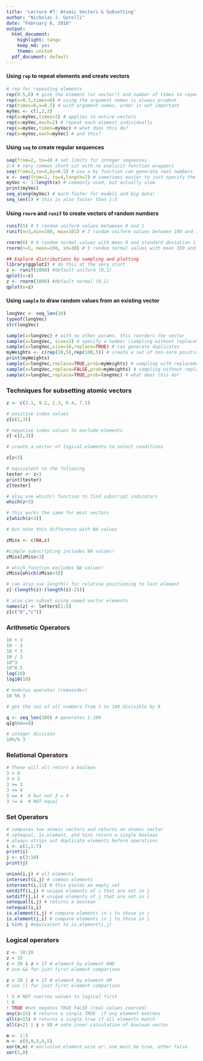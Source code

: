 ```yaml
---
title: 'Lecture #7: Atomic Vectors & Subsetting'
author: "Nicholas J. Gotelli"
date: "February 6, 2018"
output:
  html_document:
    highlight: tango
    keep_md: yes
    theme: united
  pdf_document: default
---
```

#### Using `rep` to repeat elements and create vectors
```r
# rep for repeating elements
rep(0.5,6) # give the element (or vector!) and number of times to repeat
rep(x=0.5,times=6) # using the argument names is always prudent
rep(times=6,x=0.5) # with argument names, order is not important
myVec <- c(1,2,3)
rep(x=myVec,times=2) # applies to entire vectors
rep(x=myVec,each=2) # repeat each element individually
rep(x=myVec,times=myVec) # what does this do?
rep(x=myVec,each=myVec) # and this?
```

#### Using `seq` to create regular sequences
```r
seq(from=2, to=4) # set limits for integer sequences
2:4 # very common short cut with no explicit function wrappers
seq(from=2,to=4,by=0.5) # use a by function can generate real numbers
x <- seq(from=2, to=4,length=7) # sometimes easier to just specify the length
myVec <- 1:length(x) # commonly used, but actually slow
print(myVec)
seq_along(myVec) # much faster for models and big data!
seq_len(5) # this is also faster than 1:5
```

#### Using `rnorm` and `runif` to create vectors of random numbers
```r
runif(5) # 5 random uniform values betweeon 0 and 1
runif(n=3,min=100, max=101) # 3 random uniform values between 100 and 101

rnorm(6) # 6 random normal values with mean 0 and standard deviation 1
rnorm(n=5, mean=100, sd=30) # 5 random normal values with mean 100 and sd 30

## Explore distributions by sampling and plotting
library(ggplot2) # do this at the very start
z <- runif(1000) #default uniform (0,1)
qplot(x=z)
z <- rnorm(1000) #default normal (0,1)
qplot(x=z)
```

#### Using `sample` to draw random values from an existing vector

```r
longVec <- seq_len(10)
typeof(longVec)
str(longVec)

sample(x=longVec) # with no other params, this reorders the vector
sample(x=longVec, size=3) # specify a number (sampling without replacement)
sample(x=longVec,size=16,replace=TRUE) # can generate duplicates
myWeights <- c(rep(20,5),rep(100,5)) # create a set of non-zero positive weights (integer or real)
print(myWeights)
sample(x=longVec,replace=TRUE,prob=myWeights) # sampling with replacement and weights
sample(x=longVec,replace=FALSE,prob=myWeights) # sampling without replacement and weights
sample(x=longVec,replace=TRUE,prob=longVec) # what does this do?
```


### Techniques for subsetting atomic vectors

```r
z <- c(3.1, 9.2, 1.3, 0.4, 7.5)

# positive index values
z[c(2,3)]

# negative index values to exclude elements
z[-c(2,3)]

# create a vector of logical elements to select conditions

z[z<3]

# equivalent to the following
tester <- z<3
print(tester)
z[tester]

# also use which() function to find subscript indicators
which(z<3)

# this works the same for most vectors
z[which(z<3)]

# but note this difference with NA values

zMiss <- c(NA,z)

#simple subscripting includes NA values!
zMiss[zMiss<3]

# which function excludes NA values!
zMiss[which(zMiss<3)]

# can also use length() for relative positioning to last element
z[-(length(z):(length(z)-2))]

# also can subset using named vector elements
names(z) <- letters[1:5]
z[c("b","c")]


```

### Arithmetic Operators

```r
10 + 3
10 - 3
10 * 3
10 / 3
10^3
10^0.5
log(10)
log10(10)

# modulus operator (remainder)
10 %% 3

# get the set of all numbers from 1 to 100 divisible by 9

q <- seq_len(100) # generates 1:100
q[q%%9==0]

# integer division
10%/% 3
```

### Relational Operators

```r
# These will all return a boolean
3 < 4
3 > 3
3 >= 3
3 <= 4
3 == 4  # but not 3 = 4
3 != 4  # NOT equal


```

### Set Operators
```r
# compares two atomic vectors and returns an atomic vector
# setequal, is.element, and %in% return a single boolean
# always strips out duplicate elements before operations
i <- c(1,1:7)
print(i)
j <- c(3:10)
print(j)

union(i,j) # all elements
intersect(i,j) # common elements
intersect(i,11) # this yields an empty set
setdiff(i,j) # unique elements of i that are not in j
setdiff(j,i) # unique elements of j that are not in i
setequal(i,j) # returns a boolean
setequal(i,i)
is.element(i,j) # compare elements in i to those in j
is.element(j,i) # compare elements in j to those in i
i %in% j #equivalent to is.element(i,j)
```

### Logical operators

```r
z <- 10:20
z < 15
z < 20 & z > 17 # element by element AND
# use && for just first element comparison

z < 20 | z > 17 # element by element OR
# use || for just first element comparison

! 5 # NOT coerces values to logical first 
! 0
! TRUE #not negates TRUE FALSE (real values coerced)
any(z<15) # returns a single TRUE  if any element matches
all(z<15) # returns a single true if all elements match
all(z<21 | z > 9) # note inner calculation of boolean vector

m <- 1:5
n <- c(0,9,3,4,5)
xor(m,n) # exclusive element wise or: one must be true, other false
xor(1,0)
```


